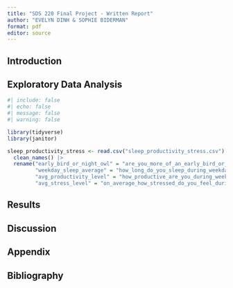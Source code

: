 ```yaml
---
title: "SDS 220 Final Project - Written Report"
author: "EVELYN DINH & SOPHIE BIDERMAN"
format: pdf
editor: source
---
```


## Introduction

## Exploratory Data Analysis

```r
#| include: false
#| echo: false
#| message: false
#| warning: false

library(tidyverse)
library(janitor)

sleep_productivity_stress <- read.csv("sleep_productivity_stress.csv") |>
  clean_names() |>
  rename("early_bird_or_night_owl" = "are_you_more_of_an_early_bird_or_a_night_owl",
         "weekday_sleep_average" = "how_long_do_you_sleep_during_weekdays_on_average" ,
         "avg_productivity_level" = "how_productive_are_you_during_weekdays_on_average_rate_your_productivity_on_the_following_scales_1_not_productive_2_4_somewhat_productive_5_very_productive",
         "avg_stress_level" = "on_average_how_stressed_do_you_feel_during_weekdays_rate_your_stress_on_the_following_scales_1_not_stressed_2_4_somewhat_stressed_5_very_stressed")
```

## Results

## Discussion

## Appendix

## Bibliography
